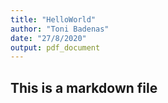 ```yaml
---
title: "HelloWorld"
author: "Toni Badenas"
date: "27/8/2020"
output: pdf_document
---
```


## This is a markdown file